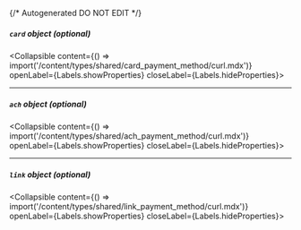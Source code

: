 {/* Autogenerated DO NOT EDIT  */}

##### `card` _object (optional)_
<Collapsible content={() => import('/content/types/shared/card_payment_method/curl.mdx')} openLabel={Labels.showProperties} closeLabel={Labels.hideProperties}>
</Collapsible>

---
##### `ach` _object (optional)_
<Collapsible content={() => import('/content/types/shared/ach_payment_method/curl.mdx')} openLabel={Labels.showProperties} closeLabel={Labels.hideProperties}>
</Collapsible>

---
##### `link` _object (optional)_
<Collapsible content={() => import('/content/types/shared/link_payment_method/curl.mdx')} openLabel={Labels.showProperties} closeLabel={Labels.hideProperties}>
</Collapsible>


